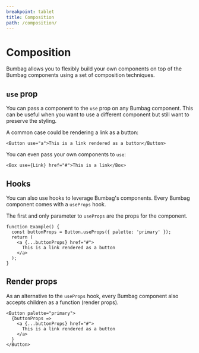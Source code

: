 ```yaml
---
breakpoint: tablet
title: Composition
path: /composition/
---
```


# Composition

Bumbag allows you to flexibly build your own components on top of the Bumbag components using a set of composition techniques.

## `use` prop

You can pass a component to the `use` prop on any Bumbag component. This can be useful when you want to use a different component but still want to preserve the styling.

A common case could be rendering a link as a button:

```jsx-live
<Button use="a">This is a link rendered as a button</Button>
```

You can even pass your own components to `use`:

```jsx-live
<Box use={Link} href="#">This is a link</Box>
```

## Hooks

You can also use hooks to leverage Bumbag's components. Every Bumbag component comes with a `useProps` hook.

The first and only parameter to `useProps` are the props for the component.

```function-live
function Example() {
  const buttonProps = Button.useProps({ palette: 'primary' });
  return (
    <a {...buttonProps} href="#">
      This is a link rendered as a button
    </a>
  );
}
```

## Render props

As an alternative to the `useProps` hook, every Bumbag component also accepts children as a function (render props).

```jsx-live
<Button palette="primary">
  {buttonProps =>
    <a {...buttonProps} href="#">
      This is a link rendered as a button
    </a>
  }
</Button>
```
